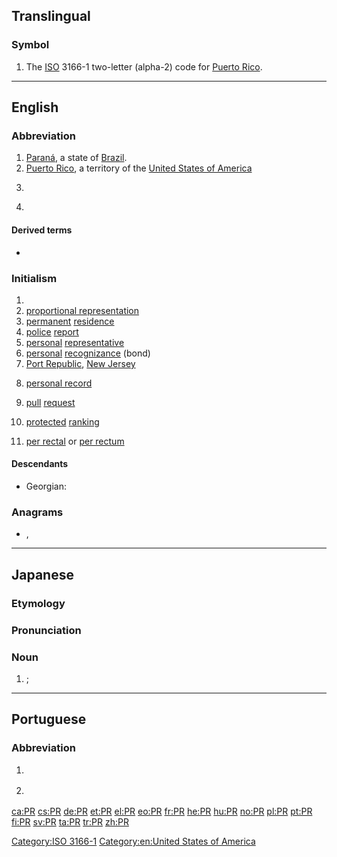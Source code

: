 {{also|pr|Pr|.pr|-pr-|P.R.|Pr.}}
==Translingual==

===Symbol===
{{head|mul|symbol}}

# The [[ISO]] 3166-1 two-letter (alpha-2) code for [[Puerto Rico]].

[[Category:ISO 3166-1]]

----

==English==

===Abbreviation===
{{rfc-header|Abbreviation}}
{{head|en|abbreviation}}

# [[Paraná]], a state of [[Brazil]].
# [[Puerto Rico]], a territory of the [[United States of America]]
# {{lb|en|electronics}} {{abbreviation of|preset|lang=en}}
# {{lb|en|sports}} {{abbreviation of|lang=en|[[Paralympic]] [[record]]}}

====Derived terms====
* {{sense|Puerto Rico}} {{l|en|PRUSVI}}

===Initialism===
{{rfc-header|Initialism}}
{{head|en|initialism}}

# {{initialism of|lang=en|public relations}}
# [[proportional representation]]
# [[permanent]] [[residence]]
# [[police]] [[report]]
# [[personal]] [[representative]]
# [[personal]] [[recognizance]] (bond)
# [[Port Republic]], [[New Jersey]]
# {{lb|en|sports}} [[personal record]]
# {{lb|en|computing}} [[pull]] [[request]]
# {{lb|en|tennis}} [[protected]] [[ranking]]
# {{lb|en|medicine}} [[per rectal]] or [[per rectum]]

====Descendants====
* Georgian: {{l|ka|პიარი}}

===Anagrams===
* {{l|en|RP}}, {{l|en|R/P}}

[[Category:en:United States of America]]

----

==Japanese==

===Etymology===
{{bor|ja|en|PR|sort=ひーあーる''}}

===Pronunciation===
{{ja-pron|ピーアール|acc=3}}

===Noun===
{{ja-noun|ピーアール}}

# {{synof|lang=ja|パブリック・リレーションズ|tr=paburikku rirēshonzu||[[public relations]]}}; {{l|en|PR}}

----

==Portuguese==

===Abbreviation===
{{rfc-header|Abbreviation}}
{{head|pt|abbreviation}}

# {{lb|pt|Brazil}} {{abbreviation of|Paraná|lang=pt}} {{gloss|Brazilian state}}
# {{lb|pt|Portugal}} {{initialism of|[[presidente|Presidente]] da [[república|República]]|lang=pt}}

[[ca:PR]]
[[cs:PR]]
[[de:PR]]
[[et:PR]]
[[el:PR]]
[[eo:PR]]
[[fr:PR]]
[[he:PR]]
[[hu:PR]]
[[no:PR]]
[[pl:PR]]
[[pt:PR]]
[[fi:PR]]
[[sv:PR]]
[[ta:PR]]
[[tr:PR]]
[[zh:PR]]